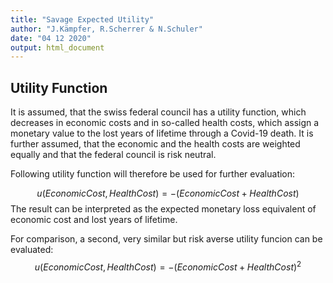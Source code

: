 ```yaml
---
title: "Savage Expected Utility"
author: "J.Kämpfer, R.Scherrer & N.Schuler"
date: "04 12 2020"
output: html_document
---
```



## Utility Function

It is assumed, that the swiss federal council has a utility function, which decreases in economic costs and in so-called health costs, which assign a monetary value to the lost years of lifetime through a Covid-19 death. It is further assumed, that the economic and the health costs are weighted equally and that the federal council is risk neutral.

Following utility function will therefore be used for further evaluation:

$$u(EconomicCost, HealthCost) = -(EconomicCost+HealthCost)$$
The result can be interpreted as the expected monetary loss equivalent of economic cost and lost years of lifetime.

For comparison, a second, very similar but risk averse utility funcion can be evaluated:
$$u(EconomicCost, HealthCost) = -(EconomicCost+HealthCost)^2$$